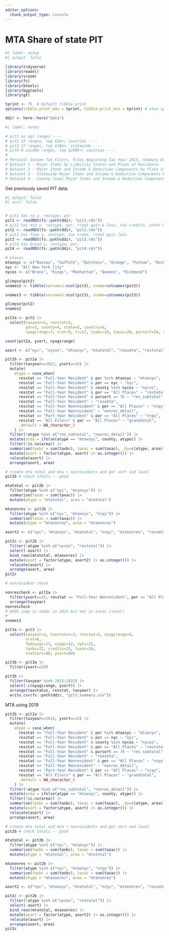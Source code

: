 ```yaml
---
editor_options:
  chunk_output_type: console
---
```


# MTA Share of state PIT

```r
#| label: setup
#| output: false

library(tidyverse)
library(readxl)
library(vroom)
library(fs)
library(btools)
library(bggtools)
library(gt)

tprint <- 75  # default tibble print
options(tibble.print_max = tprint, tibble.print_min = tprint) # show up to tprint rows

ddir <- here::here("data")

```

```r
#| label: notes

# pit1 no agi ranges ----
# pit2 15 ranges, top $1m+; counties ----
# pit3 27 ranges, top $10m+; statewide ----
# pit4 8 income ranges, top $200k+; counties ----
# 
# Personal Income Tax Filers, Files Beginning Tax Year 2015, Summary Datasets
# Dataset 1 - Major Items by Liability Status and Place of Residence
# Dataset 2 - Major Items and Income & Deduction Components by Place of Residence and Broad Income Range
# Dataset 3 - Statewide Major Items and Income & Deduction Components by Liability Status and Detail Income Range
# Dataset 4 - County-level Major Items and Income & Deduction Components by Wide Income Range


```

Get previously saved PIT data.

```r
#| output: false
#| eval: false


# pit1 has no y, restype, por
pit1 <- readRDS(fs::path(ddir, "pit1.rds"))
# pit2 has mid y, restype, por, rrpet gain & loss, tax credits, other NYadds, taxes paid
pit2 <- readRDS(fs::path(ddir, "pit2.rds")) 
# pit3 has fine y, restype, tax creds, rrpet gain loss
pit3 <- readRDS(fs::path(ddir, "pit3.rds")) 
# pit4 has broad y, restype, por, 
pit4 <- readRDS(fs::path(ddir, "pit4.rds")) 

```

```r

# places
mtaxnyc <- c("Nassau", "Suffolk", "Dutchess", "Orange", "Putnam", "Rockland", "Westchester")
nyc <- "All New York City"
nycos <- c("Bronx", "Kings", "Manhattan", "Queens", "Richmond")

glimpse(pit2)
vnames2 <- tibble(varnum=1:ncol(pit2), vname=colnames(pit2))

vnames3 <- tibble(varnum=1:ncol(pit3), vname=colnames(pit3))

```

```r

glimpse(pit2)
vnames2

pit2a <- pit2 |> 
  select(taxyear=1, resstat=2,
         por=3, county=4, state=5, country=6,
         nyagirange=7, nret=9, ti=17, taxbc=18, taxac=20, porsort=54, ysort=55)

count(pit2a, ysort, nyagirange)

asort <- c("nyc", "nycos", "mtaxnyc", "mtatotal", "resxmta", "restotal", "nrpy", "grandtotal")

pit2b <- pit2a |> 
  filter(taxyear==2022, ysort==16) |> 
  mutate(
    atype = case_when(
      resstat == "Full-Year Resident" & por %in% mtaxnyc ~ "mtaxnyc",
      resstat == "Full-Year Resident" & por == nyc ~ "nyc",
      resstat == "Full-Year Resident" & county %in% nycos ~ "nycos",
      resstat == "Full-Year Resident" & por == "All Places" ~ "restotal",
      resstat == "Full-Year Resident" & porsort == 70 ~ "res_subtotal",
      resstat == "Full-Year Resident" ~ "resxmta",
      resstat == "Full-Year Nonresident" & por == "All Places" ~ "nrpy",
      resstat == "Full-Year Nonresident" ~ "nonres_detail",
      resstat == "Part-Year Resident" & por == "All Places" ~ "nrpy",
      resstat == "All Filers" & por == "All Places" ~ "grandtotal",
      .default = NA_character_)
    ) |> 
  filter(!atype %in% c("res_subtotal", "nonres_detail")) |> 
  mutate(area = ifelse(atype == "mtaxnyc", county, atype)) |> 
  filter(!is.na(area)) |> 
  summarise(taxbc = sum(taxbc), taxac = sum(taxac), .by=c(atype, area)) |> 
  mutate(asort = factor(atype, asort) |> as.integer()) |> 
  relocate(asort) |> 
  arrange(asort, area)

# create mta total and mta + nonresidents and get sort and level
pit2b # check totals -- good

mtatotal <- pit2b |> 
  filter(atype %in% c("nyc", "mtaxnyc")) |> 
  summarise(taxac = sum(taxac)) |> 
  mutate(atype = "mtatotal", area = "mtatotal")

mtanonres <- pit2b |> 
  filter(atype %in% c("nyc", "mtaxnyc", "nrpy")) |> 
  summarise(taxac = sum(taxac)) |> 
  mutate(atype = "mtanonres", area = "mtanonres")

asort2 <- c("nyc", "mtaxnyc", "mtatotal", "nrpy", "mtanonres", "resxmta", "grandtotal")

pit2c <- pit2b |> 
  filter(!atype %in% c("nycos", "restotal")) |> 
  select(-asort) |> 
  bind_rows(mtatotal, mtanonres) |> 
  mutate(asort = factor(atype, asort2) |> as.integer()) |> 
  relocate(asort) |> 
  arrange(asort, area)
pit2c

```

```r
# nonresident check

nonrescheck <- pit2a |> 
  filter(ysort==16, resstat == "Full-Year Nonresident", por == "All Places") |> 
  arrange(taxyear)
nonrescheck
# HUGE jump in taxbc in 2021 but not in taxac (taxac)
# 
vnames3

pit3a <- pit3 |> 
  select(taxyear=1, taxstatus=2, resstat=3, nyagirange=4,
         nret=6,
         fednyagi=11, nyagi=12, nyti=21, 
         taxbc=22, credits=23, taxac=24,
         statsort=88, ysort=89)

pit3b <- pit3a |> 
  filter(ysort==28)

pit3b |> 
  filter(taxyear %in% 2015:2022) |> 
  select(-c(nyagirange, ysort)) |> 
  arrange(taxstatus, resstat, taxyear) |> 
  write_csv(fs::path(ddir, "pit3_summary.csv"))


```

MTA using 2019

```r


pit2b <- pit2a |> 
  filter(taxyear==2019, ysort==16) |> 
  mutate(
    atype = case_when(
      resstat == "Full-Year Resident" & por %in% mtaxnyc ~ "mtaxnyc",
      resstat == "Full-Year Resident" & por == nyc ~ "nyc",
      resstat == "Full-Year Resident" & county %in% nycos ~ "nycos",
      resstat == "Full-Year Resident" & por == "All Places" ~ "restotal",
      resstat == "Full-Year Resident" & porsort == 70 ~ "res_subtotal",
      resstat == "Full-Year Resident" ~ "resxmta",
      resstat == "Full-Year Nonresident" & por == "All Places" ~ "nrpy",
      resstat == "Full-Year Nonresident" ~ "nonres_detail",
      resstat == "Part-Year Resident" & por == "All Places" ~ "nrpy",
      resstat == "All Filers" & por == "All Places" ~ "grandtotal",
      .default = NA_character_)
    ) |> 
  filter(!atype %in% c("res_subtotal", "nonres_detail")) |> 
  mutate(area = ifelse(atype == "mtaxnyc", county, atype)) |> 
  filter(!is.na(area)) |> 
  summarise(taxbc = sum(taxbc), taxac = sum(taxac), .by=c(atype, area)) |> 
  mutate(asort = factor(atype, asort) |> as.integer()) |> 
  relocate(asort) |> 
  arrange(asort, area)

# create mta total and mta + nonresidents and get sort and level
pit2b # check totals -- good

mtatotal <- pit2b |> 
  filter(atype %in% c("nyc", "mtaxnyc")) |> 
  summarise(taxbc = sum(taxbc), taxac = sum(taxac)) |> 
  mutate(atype = "mtatotal", area = "mtatotal")

mtanonres <- pit2b |> 
  filter(atype %in% c("nyc", "mtaxnyc", "nrpy")) |> 
  summarise(taxbc = sum(taxbc), taxac = sum(taxac)) |> 
  mutate(atype = "mtanonres", area = "mtanonres")

asort2 <- c("nyc", "mtaxnyc", "mtatotal", "nrpy", "mtanonres", "resxmta", "grandtotal")

pit2c <- pit2b |> 
  filter(!atype %in% c("nycos", "restotal")) |> 
  select(-asort) |> 
  bind_rows(mtatotal, mtanonres) |> 
  mutate(asort = factor(atype, asort2) |> as.integer()) |> 
  relocate(asort) |> 
  arrange(asort, area)
pit2c



```
